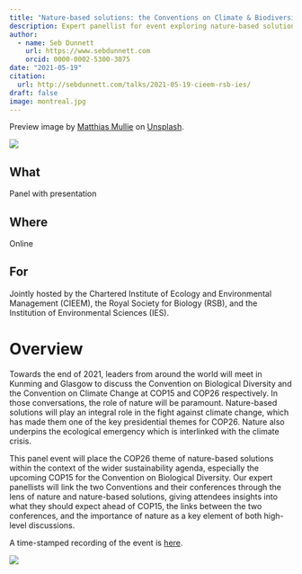 ```yaml
---
title: "Nature-based solutions: the Conventions on Climate & Biodiversity"
description: Expert panellist for event exploring nature-based solutions in the build up to COP26 in Glasgow and COP15 in Montreal.
author:
  - name: Seb Dunnett
    url: https://www.sebdunnett.com
    orcid: 0000-0002-5300-3075
date: "2021-05-19"
citation: 
  url: http://sebdunnett.com/talks/2021-05-19-cieem-rsb-ies/
draft: false
image: montreal.jpg
---
```


Preview image by [Matthias Mullie](https://unsplash.com/@matthiasmullie?utm_source=unsplash&utm_medium=referral&utm_content=creditCopyText) on [Unsplash](https://unsplash.com/photos/VAxCHgJvZ0g?utm_source=unsplash&utm_medium=referral&utm_content=creditCopyText).
  

![](event.png)

::: {.callout-note icon=false}

## What

Panel with presentation

:::

::: {.callout-note icon=false}

## Where

Online

:::

::: {.callout-note icon=false}

## For

Jointly hosted by the Chartered Institute of Ecology and Environmental Management (CIEEM), the Royal Society for Biology (RSB), and the Institution of Environmental Sciences (IES).

:::

# Overview

Towards the end of 2021, leaders from around the world will meet in Kunming and Glasgow to discuss the Convention on Biological Diversity and the Convention on Climate Change at COP15 and COP26 respectively. In those conversations, the role of nature will be paramount. Nature-based solutions will play an integral role in the fight against climate change, which has made them one of the key presidential themes for COP26. Nature also underpins the ecological emergency which is interlinked with the climate crisis.

This panel event will place the COP26 theme of nature-based solutions within the context of the wider sustainability agenda, especially the upcoming COP15 for the Convention on Biological Diversity. Our expert panellists will link the two Conventions and their conferences through the lens of nature and nature-based solutions, giving attendees insights into what they should expect ahead of COP15, the links between the two conferences, and the importance of nature as a key element of both high-level discussions.

A time-stamped recording of the event is [here](https://youtu.be/3lRPvo2qmIg?t=1500).

![](event.jpg)